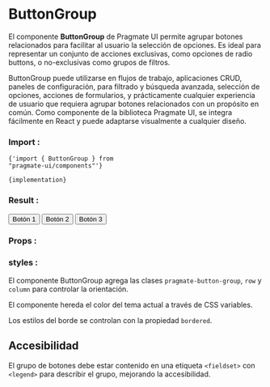 
# ButtonGroup

El componente **ButtonGroup** de Pragmate UI permite agrupar botones relacionados para facilitar al usuario la
selección de opciones. Es ideal para representar un conjunto de acciones exclusivas,
como opciones de radio buttons, o no-exclusivas como grupos de filtros.

ButtonGroup puede utilizarse en flujos de trabajo, aplicaciones CRUD, paneles de configuración,
para filtrado y búsqueda avanzada, selección de opciones, acciones de formularios, y prácticamente
cualquier experiencia de usuario que requiera agrupar botones relacionados con un propósito en común.
Como componente de la biblioteca Pragmate UI, se integra fácilmente en React y puede adaptarse visualmente a cualquier diseño.

### Import :

<Code>{'import { ButtonGroup } from "pragmate-ui/components"'}</Code>

<Code>{implementation}</Code>

### Result :

<ButtonGroup orientation="row">
  <Button variant="primary">Botón 1</Button>
  <Button variant="primary">Botón 2</Button>
  <Button variant="primary">Botón 3</Button>
</ButtonGroup>

### Props :

<TableDescription />

### styles :

El componente ButtonGroup agrega las clases `pragmate-button-group`, `row` y `column` para controlar la orientación.

El componente hereda el color del tema actual a través de CSS variables.

Los estilos del borde se controlan con la propiedad `bordered`.

## Accesibilidad

El grupo de botones debe estar contenido en una etiqueta `<fieldset>` con `<legend>` para describir el grupo, mejorando la accesibilidad.
